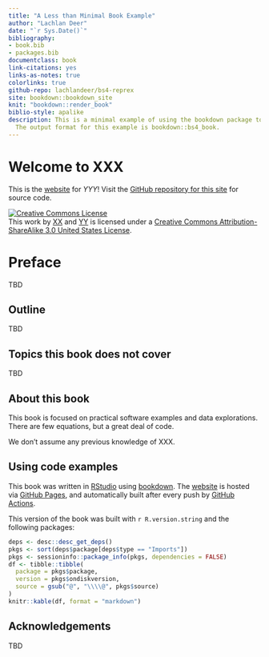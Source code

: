 ```yaml
--- 
title: "A Less than Minimal Book Example"
author: "Lachlan Deer"
date: "`r Sys.Date()`"
bibliography:
- book.bib
- packages.bib
documentclass: book
link-citations: yes
links-as-notes: true
colorlinks: true
github-repo: lachlandeer/bs4-reprex
site: bookdown::bookdown_site
knit: "bookdown::render_book"
biblio-style: apalike
description: This is a minimal example of using the bookdown package to write a book.
  The output format for this example is bookdown::bs4_book.
---
```


# Welcome to XXX {-}

This is the [website](YYY) for *YYY*! Visit the [GitHub repository for this site](YYY) for source code.

<a rel="license" href="http://creativecommons.org/licenses/by-sa/3.0/us/"><img alt="Creative Commons License" style="border-width:0" src="https://i.creativecommons.org/l/by-sa/3.0/us/88x31.png" /></a><br />This work by [XX](XX) and [YY](YY) is licensed under a <a rel="license" href="http://creativecommons.org/licenses/by-sa/3.0/us/">Creative Commons Attribution-ShareAlike 3.0 United States License</a>.

# Preface {-}

TBD

## Outline {-}

TBD

## Topics this book does not cover {-}

TBD

## About this book {-}

This book is focused on practical software examples and data explorations. There are few equations, but a great deal of code.

We don't assume any previous knowledge of XXX.

## Using code examples {-}

This book was written in [RStudio](http://www.rstudio.com/ide/) using [bookdown](http://bookdown.org/). The [website](https://www.tidytextmining.com/) is hosted via [GitHub Pages](https://pages.github.com/), and automatically built after every push by [GitHub Actions](https://help.github.com/actions).

This version of the book was built with `r R.version.string` and the following packages:

```r
deps <- desc::desc_get_deps()
pkgs <- sort(deps$package[deps$type == "Imports"])
pkgs <- sessioninfo::package_info(pkgs, dependencies = FALSE)
df <- tibble::tibble(
  package = pkgs$package,
  version = pkgs$ondiskversion,
  source = gsub("@", "\\\\@", pkgs$source)
)
knitr::kable(df, format = "markdown")
```

## Acknowledgements {-}

TBD
